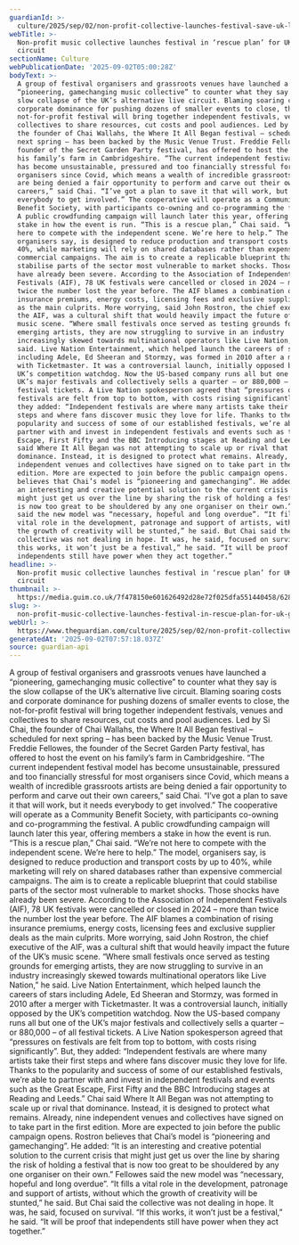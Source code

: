 ```yaml
---
guardianId: >-
  culture/2025/sep/02/non-profit-collective-launches-festival-save-uk-live-music-scene
webTitle: >-
  Non-profit music collective launches festival in ‘rescue plan’ for UK gig
  circuit 
sectionName: Culture
webPublicationDate: '2025-09-02T05:00:28Z'
bodyText: >-
  A group of festival organisers and grassroots venues have launched a
  “pioneering, gamechanging music collective” to counter what they say is the
  slow collapse of the UK’s alternative live circuit. Blaming soaring costs and
  corporate dominance for pushing dozens of smaller events to close, the
  not-for-profit festival will bring together independent festivals, venues and
  collectives to share resources, cut costs and pool audiences. Led by Si Chai,
  the founder of Chai Wallahs, the Where It All Began festival – scheduled for
  next spring – has been backed by the Music Venue Trust. Freddie Fellowes, the
  founder of the Secret Garden Party festival, has offered to host the event on
  his family’s farm in Cambridgeshire. “The current independent festival model
  has become unsustainable, pressured and too financially stressful for most
  organisers since Covid, which means a wealth of incredible grassroots artists
  are being denied a fair opportunity to perform and carve out their own
  careers,” said Chai. “I’ve got a plan to save it that will work, but it needs
  everybody to get involved.” The cooperative will operate as a Community
  Benefit Society, with participants co-owning and co-programming the festival.
  A public crowdfunding campaign will launch later this year, offering members a
  stake in how the event is run. “This is a rescue plan,” Chai said. “We’re not
  here to compete with the independent scene. We’re here to help.” The model,
  organisers say, is designed to reduce production and transport costs by up to
  40%, while marketing will rely on shared databases rather than expensive
  commercial campaigns. The aim is to create a replicable blueprint that could
  stabilise parts of the sector most vulnerable to market shocks. Those shocks
  have already been severe. According to the Association of Independent
  Festivals (AIF), 78 UK festivals were cancelled or closed in 2024 – more than
  twice the number lost the year before. The AIF blames a combination of rising
  insurance premiums, energy costs, licensing fees and exclusive supplier deals
  as the main culprits. More worrying, said John Rostron, the chief executive of
  the AIF, was a cultural shift that would heavily impact the future of the UK’s
  music scene. “Where small festivals once served as testing grounds for
  emerging artists, they are now struggling to survive in an industry
  increasingly skewed towards multinational operators like Live Nation,” he
  said. Live Nation Entertainment, which helped launch the careers of stars
  including Adele, Ed Sheeran and Stormzy, was formed in 2010 after a merger
  with Ticketmaster. It was a controversial launch, initially opposed by the
  UK’s competition watchdog. Now the US-based company runs all but one of the
  UK’s major festivals and collectively sells a quarter – or 880,000 – of all
  festival tickets. A Live Nation spokesperson agreed that “pressures on
  festivals are felt from top to bottom, with costs rising significantly”. But,
  they added: “Independent festivals are where many artists take their first
  steps and where fans discover music they love for life. Thanks to the
  popularity and success of some of our established festivals, we’re able to
  partner with and invest in independent festivals and events such as the Great
  Escape, First Fifty and the BBC Introducing stages at Reading and Leeds.” Chai
  said Where It All Began was not attempting to scale up or rival that
  dominance. Instead, it is designed to protect what remains. Already, nine
  independent venues and collectives have signed on to take part in the first
  edition. More are expected to join before the public campaign opens. Rostron
  believes that Chai’s model is “pioneering and gamechanging”. He added: “It is
  an interesting and creative potential solution to the current crisis that
  might just get us over the line by sharing the risk of holding a festival that
  is now too great to be shouldered by any one organiser on their own.” Fellowes
  said the new model was “necessary, hopeful and long overdue”. “It fills a
  vital role in the development, patronage and support of artists, without which
  the growth of creativity will be stunted,” he said. But Chai said the
  collective was not dealing in hope. It was, he said, focused on survival. “If
  this works, it won’t just be a festival,” he said. “It will be proof that
  independents still have power when they act together.”
headline: >-
  Non-profit music collective launches festival in ‘rescue plan’ for UK gig
  circuit 
thumbnail: >-
  https://media.guim.co.uk/7f478150e601626492d28e72f025dfa551440458/628_0_4303_3442/500.jpg
slug: >-
  non-profit-music-collective-launches-festival-in-rescue-plan-for-uk-gig-circuit
webUrl: >-
  https://www.theguardian.com/culture/2025/sep/02/non-profit-collective-launches-festival-save-uk-live-music-scene
generatedAt: '2025-09-02T07:57:18.037Z'
source: guardian-api
---
```

A group of festival organisers and grassroots venues have launched a “pioneering, gamechanging music collective” to counter what they say is the slow collapse of the UK’s alternative live circuit. Blaming soaring costs and corporate dominance for pushing dozens of smaller events to close, the not-for-profit festival will bring together independent festivals, venues and collectives to share resources, cut costs and pool audiences. Led by Si Chai, the founder of Chai Wallahs, the Where It All Began festival – scheduled for next spring – has been backed by the Music Venue Trust. Freddie Fellowes, the founder of the Secret Garden Party festival, has offered to host the event on his family’s farm in Cambridgeshire. “The current independent festival model has become unsustainable, pressured and too financially stressful for most organisers since Covid, which means a wealth of incredible grassroots artists are being denied a fair opportunity to perform and carve out their own careers,” said Chai. “I’ve got a plan to save it that will work, but it needs everybody to get involved.” The cooperative will operate as a Community Benefit Society, with participants co-owning and co-programming the festival. A public crowdfunding campaign will launch later this year, offering members a stake in how the event is run. “This is a rescue plan,” Chai said. “We’re not here to compete with the independent scene. We’re here to help.” The model, organisers say, is designed to reduce production and transport costs by up to 40%, while marketing will rely on shared databases rather than expensive commercial campaigns. The aim is to create a replicable blueprint that could stabilise parts of the sector most vulnerable to market shocks. Those shocks have already been severe. According to the Association of Independent Festivals (AIF), 78 UK festivals were cancelled or closed in 2024 – more than twice the number lost the year before. The AIF blames a combination of rising insurance premiums, energy costs, licensing fees and exclusive supplier deals as the main culprits. More worrying, said John Rostron, the chief executive of the AIF, was a cultural shift that would heavily impact the future of the UK’s music scene. “Where small festivals once served as testing grounds for emerging artists, they are now struggling to survive in an industry increasingly skewed towards multinational operators like Live Nation,” he said. Live Nation Entertainment, which helped launch the careers of stars including Adele, Ed Sheeran and Stormzy, was formed in 2010 after a merger with Ticketmaster. It was a controversial launch, initially opposed by the UK’s competition watchdog. Now the US-based company runs all but one of the UK’s major festivals and collectively sells a quarter – or 880,000 – of all festival tickets. A Live Nation spokesperson agreed that “pressures on festivals are felt from top to bottom, with costs rising significantly”. But, they added: “Independent festivals are where many artists take their first steps and where fans discover music they love for life. Thanks to the popularity and success of some of our established festivals, we’re able to partner with and invest in independent festivals and events such as the Great Escape, First Fifty and the BBC Introducing stages at Reading and Leeds.” Chai said Where It All Began was not attempting to scale up or rival that dominance. Instead, it is designed to protect what remains. Already, nine independent venues and collectives have signed on to take part in the first edition. More are expected to join before the public campaign opens. Rostron believes that Chai’s model is “pioneering and gamechanging”. He added: “It is an interesting and creative potential solution to the current crisis that might just get us over the line by sharing the risk of holding a festival that is now too great to be shouldered by any one organiser on their own.” Fellowes said the new model was “necessary, hopeful and long overdue”. “It fills a vital role in the development, patronage and support of artists, without which the growth of creativity will be stunted,” he said. But Chai said the collective was not dealing in hope. It was, he said, focused on survival. “If this works, it won’t just be a festival,” he said. “It will be proof that independents still have power when they act together.”
